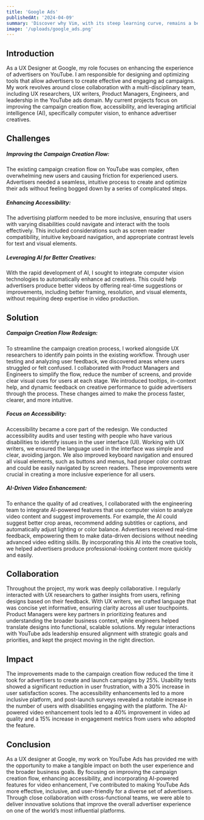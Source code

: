 ```yaml
---
title: 'Google Ads'
publishedAt: '2024-04-09'
summary: 'Discover why Vim, with its steep learning curve, remains a beloved tool among developers for editing code efficiently and effectively.'
image: '/uploads/google_ads.png'
---
```

## Introduction

As a UX Designer at Google, my role focuses on enhancing the experience of advertisers on YouTube. I am responsible for designing and optimizing tools that allow advertisers to create effective and engaging ad campaigns. My work revolves around close collaboration with a multi-disciplinary team, including UX researchers, UX writers, Product Managers, Engineers, and leadership in the YouTube ads domain. My current projects focus on improving the campaign creation flow, accessibility, and leveraging artificial intelligence (AI), specifically computer vision, to enhance advertiser creatives.

## Challenges

##### Improving the Campaign Creation Flow:
The existing campaign creation flow on YouTube was complex, often overwhelming new users and causing friction for experienced users. Advertisers needed a seamless, intuitive process to create and optimize their ads without feeling bogged down by a series of complicated steps.

##### Enhancing Accessibility:
The advertising platform needed to be more inclusive, ensuring that users with varying disabilities could navigate and interact with the tools effectively. This included considerations such as screen reader compatibility, intuitive keyboard navigation, and appropriate contrast levels for text and visual elements.

##### Leveraging AI for Better Creatives:
With the rapid development of AI, I sought to integrate computer vision technologies to automatically enhance ad creatives. This could help advertisers produce better videos by offering real-time suggestions or improvements, including better framing, resolution, and visual elements, without requiring deep expertise in video production.

## Solution

##### Campaign Creation Flow Redesign:
To streamline the campaign creation process, I worked alongside UX researchers to identify pain points in the existing workflow. Through user testing and analyzing user feedback, we discovered areas where users struggled or felt confused. I collaborated with Product Managers and Engineers to simplify the flow, reduce the number of screens, and provide clear visual cues for users at each stage. We introduced tooltips, in-context help, and dynamic feedback on creative performance to guide advertisers through the process. These changes aimed to make the process faster, clearer, and more intuitive.

##### Focus on Accessibility:
Accessibility became a core part of the redesign. We conducted accessibility audits and user testing with people who have various disabilities to identify issues in the user interface (UI). Working with UX writers, we ensured the language used in the interface was simple and clear, avoiding jargon. We also improved keyboard navigation and ensured all visual elements, such as buttons and menus, had proper color contrast and could be easily navigated by screen readers. These improvements were crucial in creating a more inclusive experience for all users.

##### AI-Driven Video Enhancement:
To enhance the quality of ad creatives, I collaborated with the engineering team to integrate AI-powered features that use computer vision to analyze video content and suggest improvements. For example, the AI could suggest better crop areas, recommend adding subtitles or captions, and automatically adjust lighting or color balance. Advertisers received real-time feedback, empowering them to make data-driven decisions without needing advanced video editing skills. By incorporating this AI into the creative tools, we helped advertisers produce professional-looking content more quickly and easily.

## Collaboration

Throughout the project, my work was deeply collaborative. I regularly interacted with UX researchers to gather insights from users, refining designs based on their feedback. With UX writers, we crafted language that was concise yet informative, ensuring clarity across all user touchpoints. Product Managers were key partners in prioritizing features and understanding the broader business context, while engineers helped translate designs into functional, scalable solutions. My regular interactions with YouTube ads leadership ensured alignment with strategic goals and priorities, and kept the project moving in the right direction.

## Impact

The improvements made to the campaign creation flow reduced the time it took for advertisers to create and launch campaigns by 25%. Usability tests showed a significant reduction in user frustration, with a 30% increase in user satisfaction scores. The accessibility enhancements led to a more inclusive platform, and post-launch surveys revealed a notable increase in the number of users with disabilities engaging with the platform. The AI-powered video enhancement tools led to a 40% improvement in video ad quality and a 15% increase in engagement metrics from users who adopted the feature.

## Conclusion

As a UX designer at Google, my work on YouTube Ads has provided me with the opportunity to make a tangible impact on both the user experience and the broader business goals. By focusing on improving the campaign creation flow, enhancing accessibility, and incorporating AI-powered features for video enhancement, I’ve contributed to making YouTube Ads more effective, inclusive, and user-friendly for a diverse set of advertisers. Through close collaboration with cross-functional teams, we were able to deliver innovative solutions that improve the overall advertiser experience on one of the world’s most influential platforms.